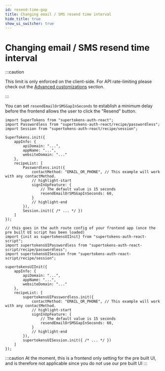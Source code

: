 ```yaml
---
id: resend-time-gap
title: Changing email / SMS resend time interval
hide_title: true
show_ui_switcher: true
---
```



# Changing email / SMS resend time interval

<PreBuiltOrCustomUISwitcher>
<PreBuiltUIContent>

:::caution

This limit is only enforced on the client-side. For API rate-limiting please check out the [Advanced customizations](../../advanced-customizations/apis-override/about) section.

:::

You can set `resendEmailOrSMSGapInSeconds` to establish a minimum delay before the frontend allows the user to click the "Resend" button.

<FrontendPreBuiltUITabs>
<TabItem value="reactjs">

```tsx
import SuperTokens from "supertokens-auth-react";
import Passwordless from "supertokens-auth-react/recipe/passwordless";
import Session from "supertokens-auth-react/recipe/session";

SuperTokens.init({
    appInfo: {
        apiDomain: "...",
        appName: "...",
        websiteDomain: "..."
    },
    recipeList: [
        Passwordless.init({
            contactMethod: "EMAIL_OR_PHONE", // This example will work with any contactMethod.
            // highlight-start
            signInUpFeature: {
                // The default value is 15 seconds
                resendEmailOrSMSGapInSeconds: 60,
            }
            // highlight-end
        }),
        Session.init({ /* ... */ })
    ]
});
```

</TabItem>

<TabItem value="angular">

```tsx
// this goes in the auth route config of your frontend app (once the pre built UI script has been loaded)
import {init as supertokensUIInit} from "supertokens-auth-react-script";
import supertokensUIPasswordless from "supertokens-auth-react-script/recipe/passwordless";
import supertokensUISession from "supertokens-auth-react-script/recipe/session";

supertokensUIInit({
    appInfo: {
        apiDomain: "...",
        appName: "...",
        websiteDomain: "..."
    },
    recipeList: [
        supertokensUIPasswordless.init({
            contactMethod: "EMAIL_OR_PHONE", // This example will work with any contactMethod.
            // highlight-start
            signInUpFeature: {
                // The default value is 15 seconds
                resendEmailOrSMSGapInSeconds: 60,
            }
            // highlight-end
        }),
        supertokensUISession.init({ /* ... */ })
    ]
});
```

</TabItem>
</FrontendPreBuiltUITabs>

</PreBuiltUIContent>
<CustomUIContent>

:::caution
At the moment, this is a frontend only setting for the pre built UI, and is therefore not applicable since you do not use our pre built UI
:::

</CustomUIContent>
</PreBuiltOrCustomUISwitcher>
